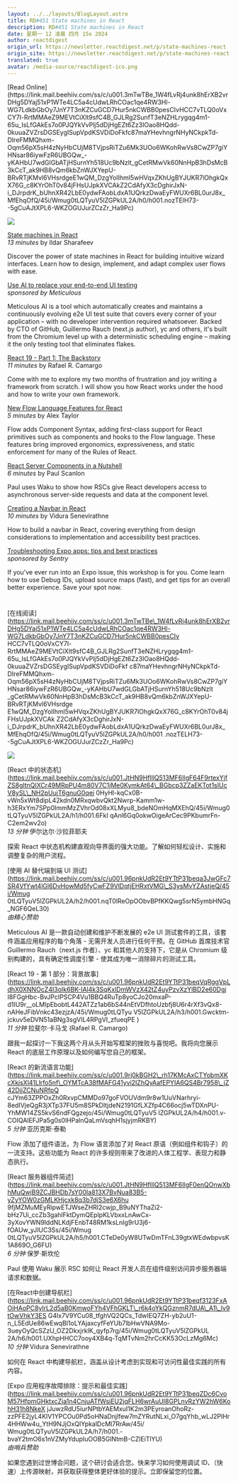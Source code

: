 ```yaml
---
layout: ../../layouts/BlogLayout.astro
title: RD#451 State machines in React
description: RD#451 State machines in React
date: 星期一 12 凌晨 四月 15o 2024
author: reactdigest
origin_url: https://newsletter.reactdigest.net/p/state-machines-react
origin_site: https://newsletter.reactdigest.net/p/state-machines-react
translated: true
avatar: /media-source/reactdigest-ico.png
---
```



<Reference client:only="react" title="RD#451 State machines in React" url="https://newsletter.reactdigest.net/p/state-machines-react" />

<Detail client:only="react">
	[Read Online](https://link.mail.beehiiv.com/ss/c/u001.3mTwTBe_1W4fLvRj4unk8hErXB2vrDHg5DYaj51xP1WTe4LC5a4cUdwLRhCOac1qe4RW3Hl-WG7LdkbGbOy7JnY7T3nKZCuGCD7Hur5nkCWBB0pesCIvHCC7vTLQ0oVxCY7l-RrtMMAeZ9MEVtCiXlt9sfC4B_GJLRg2SunfT3eNZHLrygqg4m1-65u_IsLfGAkEs7o0PJQYkVvPlj5dDjHgEZt6Zz3IOao8HQdd-0kuuaZVZrsDGSEygISupVpdKSVDiDoFkfc87maYHevhngrNHyNCkpkTd-DIreFMMQhxm-Oqm56pX5sH4zNyHbCUjM8TVjpsRiTZu6Mk3UOo6WKohRwVs8CwZP7giYHNsar86iywFzR6UBGQw_-yKAHbU7wdGlGbATjHSurnYh518Uc9bNzlt_gCetRMwVk60NnHpB3hDsMcB3kCcT_ak9HB8vQm6kbZnWJXYepU-BRvRTjKMvl6VHsrdgeE1wQM_DzgYolIhml5wHVqxZKhUgBYJUKR7lOhgkQxX76G_c8KYrOhT0v84jFHsUJpkXVCAkZ2CdAfyX3cDghirJxN-i_DJrpdrK_bUhnXR42LbE0ydwFAobLdxA1UQrkzDwaEyFWUXr6BL0urJ8x_MfEhqOfQ/45i/Wmug0tLQTyuV5lZGPkUL2A/h0/h001.nozTElH73--5gCuAJtXPL6-WKZOGUJurZCzZr_Ha9Pc)

![](https://link.mail.beehiiv.com/ss/o/u001.Btu2bd7uwPPtNpvEhFUmtA/45i/Wmug0tLQTyuV5lZGPkUL2A/ho.gif)

[State machines in React](https://link.mail.beehiiv.com/ss/c/u001.JtHN9HflllQ513MF6IlgF64F9rtexYjfZS8gltnQIXCr49MRpPU4m80V7C1jMe0KymkAt64_BGbcp3ZZaEKTot1sIUcV8ySL_NH2pUujT6gnuG0qei0HyHl-kqCx0B-vWn5xWt8dipL42kdn0MRxqwbvQkt2Nwrp-Kamm1w-h3ERxYm7SPp0ImmMzZVhrOd08xXLMyu8_bdeNOmHqMXEhQ/45i/Wmug0tLQTyuV5lZGPkUL2A/h1/h001.6FkIqAnl6Gq0okwOigeArCec9PKbumrFn-C2em2wv2o)  
_13 minutes_ by Ildar Sharafeev

Discover the power of state machines in React for building intuitive wizard interfaces. Learn how to design, implement, and adapt complex user flows with ease.

[Use AI to replace your end-to-end UI testing](https://link.mail.beehiiv.com/ss/c/u001.96pnkUdR2Et9YTtP31beqa3JwGFc7SR4VfYwt4lGl6DvHowMd5fyCwFZ9VlDqtjEHRxtVMG_S3ysMvYZAstjeQ/45i/Wmug0tLQTyuV5lZGPkUL2A/h2/h001.nqT0lReOpOObvBPfKKQwg5srN5ymbHNGq_NGF6QeL30)  
_sponsored by Meticulous_

Meticulous AI is a tool which automatically creates and maintains a continuously evolving e2e UI test suite that covers every corner of your application – with no developer intervention required whatsoever. Backed by CTO of GitHub, Guillermo Rauch (next.js author), yc and others, it's built from the Chromium level up with a deterministic scheduling engine – making it the only testing tool that eliminates flakes.

[React 19 - Part 1: The Backstory](https://link.mail.beehiiv.com/ss/c/u001.96pnkUdR2Et9YTtP31beqVqRggVpLdhX0XNNOcZ4I3oIk6BK-IAl4k3SqKxlDmWVzX42tZ4uyPzvXzYlBD2e60DgjI8FGgHbc-BvJPcIPSCP4Vu1BBQ4RuTp8yoCJo20mxaP-d1IU9r__oLMIpEbobtL442ATZz1ab6bS44nEtVDfhtoUzbfj8U6r4rXf3vQx8-nAHeJFibVnkc43ezjzA/45i/Wmug0tLQTyuV5lZGPkUL2A/h3/h001.Gwcktm-jckuv5eDVN51aBNg3sgVIL4RPgVI_zfueqPE)  
_11 minutes_ by Rafael R. Camargo

Come with me to explore my two months of frustration and joy writing a framework from scratch. I will show you how React works under the hood and how to write your own framework.

[New Flow Language Features for React](https://link.mail.beehiiv.com/ss/c/u001.9rj0kBGH2_rh17KMcAxCTYobmXKcXkjsXl41Llrfo5nf_OYMTcA38fMAFG41yvi2IZhQyAafEPYIA6QS4Br7958_jZ42DjjZCNuNRfpQcJYm63ZPPOxZh0RxvpCMMDo97goFVOUVdm9r8w1UuVNarhryi-8edIVjeQgR3jXTp37FU5m8SPkDltjdeN2191GfLXZfp4C66ocj5wTDXnPU-YhMW14ZS5kvS6ndFQgzejo/45i/Wmug0tLQTyuV5lZGPkUL2A/h4/h001.v-COIQAlEFJPa5g0s0lHPalnQaLmVsqhH1sjyjmRKBY)  
_5 minutes_ by Alex Taylor

Flow adds Component Syntax, adding first-class support for React primitives such as components and hooks to the Flow language. These features bring improved ergonomics, expressiveness, and static enforcement for many of the Rules of React.

[React Server Components in a Nutshell](https://link.mail.beehiiv.com/ss/c/u001.JtHN9HflllQ513MF6IlgF0enQOnwXbhMuQwjB9ZCJBHDb7sY00Ia813X7BvNua83B5-yZyYOW0zGMLKHjcxk8q3b7djS3e6X6hu9fjMZMuMEyRIpwETJWseZHRl2cwjp_B9uNYThaZi2-bHz7Ui_ccZb3gahlFktDymQEplpKLVbxxLnAwCx-3yXovYWN9lddNLKdjFEnbT48RM1ksLnIg9rU3j6-fOAUw_yJlUc3Ss/45i/Wmug0tLQTyuV5lZGPkUL2A/h5/h001.CTeDe0yW8UTwDmTFnL39gtxWEdwbpvsK1A869O_G6FU)  
_6 minutes_ by Paul Scanlon

Paul uses Waku to show how RSCs give React developers access to asynchronous server-side requests and data at the component level.

[Creating a Navbar in React](https://link.mail.beehiiv.com/ss/c/u001.96pnkUdR2Et9YTtP31beqf3123FxAOjHAoPC8ylrL2d5aB0KmwoFYh4VFhGKLT_r6k4oYkQGznmR7dUA_A1_Iv9tOwVhkY3ESG4lx7V9YCu08_tfghVQ2QCs_TdwIEQ7ZH-yb2uU1-n_L5EdUe86wEwqBI1oLYAjaxcyfFeYUb7lbHwVNA9Mo-3ueyOyQcSZzU_OZ2DkxjrklK_qyfp7rg/45i/Wmug0tLQTyuV5lZGPkUL2A/h6/h001.UXhpHHCC7ooy4XB4q-TqMTvNm2hrCcKK53OcLzMg6Mc)  
_10 minutes_ by Vidura Senevirathne

How to build a navbar in React, covering everything from design considerations to implementation and accessibility best practices.

[Troubleshooting Expo apps: tips and best practices](https://link.mail.beehiiv.com/ss/c/u001.96pnkUdR2Et9YTtP31beqZDc6CvoM57HfpmGHktxcZja1n4CnjuATfWsjEU2jqFLH6wrAuUI8GPLnvRzYW2hW6KohH31h8NkeXjJuwzRdU5iurNPtbYuAEMxuI1K2m3PEyroanOhoRz-zzPFE2jyL4KlV1YPCOu0Pd5oHNaDnjlfew7mZYRutNLxi_O7gqYhb_wLJ2PIHr4HHWw4u_YtH9NJjOxQlYpkalDcMl7RrAw/45i/Wmug0tLQTyuV5lZGPkUL2A/h7/h001.-bvaY2tmO6s1nVZMyYdupIuOOB5GlNtmB-CZlEiTlYU)  
_sponsored by Sentry_

If you’ve ever run into an Expo issue, this workshop is for you. Come learn how to use Debug IDs, upload source maps (fast), and get tips for an overall better experience. Save your spot now.

#
</Detail>

\[在线阅读]\(https://link.mail.beehiiv.com/ss/c/u001.3mTwTBe\_1W4fLvRj4unk8hErXB2vrDHg5DYaj51xP1WTe4LC5a4cUdwLRhCOac1qe4RW3Hl-WG7LdkbGbOy7JnY7T3nKZCuGCD7Hur5nkCWBB0pesCIv HCC7vTLQ0oVxCY7l-RrtMMAeZ9MEVtCiXlt9sfC4B\_GJLRg2SunfT3eNZHLrygqg4m1-65u\_IsLfGAkEs7o0PJQYkVvPlj5dDjHgEZt6Zz3IOao8HQdd-0kuuaZVZrsDGSEygISupVpdKSVDiDoFkf c87maYHevhngrNHyNCkpkTd-DIreFMMQhxm-Oqm56pX5sH4zNyHbCUjM8TVjpsRiTZu6Mk3UOo6WKohRwVs8CwZP7giYHNsar86iywFzR6UBGQw\_-yKAHbU7wdGLGbATjHSurnYh518Uc9bNzlt \_gCetRMwVk60NnHpB3hDsMcB3kCcT\_ak9HB8vQm6kbZnWJXYepU-BRvRTjKMvl6VHsrdge E1wQM\_DzgYolIhml5wHVqxZKhUgBYJUKR7lOhgkQxX76G\_c8KYrOhT0v84jFHsUJpkXVCAk Z2CdAfyX3cDghirJxN-i\_DJrpdrK\_bUhnXR42LbE0ydwFAobLdxA1UQrkzDwaEyFWUXr6BL0urJ8x\_MfEhqOfQ/45i/Wmug0tLQTyuV5lZGPkUL2A/h0/h001 .nozTELH73--5gCuAJtXPL6-WKZOGUJurZCzZr\_Ha9Pc)

![](https://link.mail.beehiiv.com/ss/o/u001.Btu2bd7uwPPtNpvEhFUmtA/45i/Wmug0tLQTyuV5lZGPkUL2A/ho.gif)

\[React 中的状态机]\(https://link.mail.beehiiv.com/ss/c/u001.JtHN9HflllQ513MF6IlgF64F9rtexYjfZS8gltnQIXCr49MRpPU4m80V7C1jMe0KymkAt64\_BGbcp3ZZaEKTot1sIUcV8ySL\_NH2pUujT6gnuG0qei 0HyHl-kqCx0B-vWn5xWt8dipL42kdn0MRxqwbvQkt2Nwrp-Kamm1w-h3ERxYm7SPp0ImmMzZVhrOd08xXLMyu8\_bdeNOmHqMXEhQ/45i/Wmug0tLQTyuV5lZGPkUL2A/h1/h001.6FkI qAnl6Gq0okwOigeArCec9PKbumrFn-C2em2wv2o)\
*13 分钟* 伊尔达尔·沙拉菲耶夫

探索 React 中状态机构建直观向导界面的强大功能。了解如何轻松设计、实施和调整复杂的用户流程。

\[使用 AI 替代端到端 UI 测试]\(https://link.mail.beehiiv.com/ss/c/u001.96pnkUdR2Et9YTtP31beqa3JwGFc7SR4VfYwt4lGl6DvHowMd5fyCwFZ9VlDqtjEHRxtVMG\_S3ysMvYZAstjeQ/45i/Wmug 0tLQTyuV5lZGPkUL2A/h2/h001.nqT0lReOpOObvBPfKKQwg5srN5ymbHNGq\_NGF6QeL30)\
*由精心赞助*

Meticulous AI 是一款自动创建和维护不断发展的 e2e UI 测试套件的工具，该套件涵盖应用程序的每个角落 - 无需开发人员进行任何干预。在 GitHub 首席技术官 Guillermo Rauch（next.js 作者）、yc 和其他人的支持下，它是从 Chromium 级别构建的，具有确定性调度引擎 - 使其成为唯一消除碎片的测试工具。

\[React 19 - 第 1 部分：背景故事]\(https://link.mail.beehiiv.com/ss/c/u001.96pnkUdR2Et9YTtP31beqVqRggVpLdhX0XNNOcZ4I3oIk6BK-IAl4k3SqKxlDmWVzX42tZ4uyPzvXzYlBD2e60Dgj I8FGgHbc-BvJPcIPSCP4Vu1BBQ4RuTp8yoCJo20mxaP-d1IU9r\_\_oLMIpEbobtL442ATZz1ab6bS44nEtVDfhtoUzbfj8U6r4rXf3vQx8-nAHeJFibVnkc43ezjzA/45i/Wmug0tLQTyu V5lZGPkUL2A/h3/h001.Gwcktm-jckuv5eDVN51aBNg3sgVIL4RPgVI\_zfueqPE )\
*11 分钟* 拉斐尔·卡马戈 (Rafael R. Camargo)

跟我一起探讨一下我这两个月从头开始写框架的挫败与喜悦吧。我将向您展示 React 的底层工作原理以及如何编写您自己的框架。

\[React 的新流语言功能]\(https://link.mail.beehiiv.com/ss/c/u001.9rj0kBGH2\_rh17KMcAxCTYobmXKcXkjsXl41Llrfo5nf\_OYMTcA38fMAFG41yvi2IZhQyAafEPYIA6QS4Br7958\_jZ42DjjZCNuNRfpQ cJYm63ZPPOxZh0RxvpCMMDo97goFVOUVdm9r8w1UuVNarhryi-8edIVjeQgR3jXTp37FU5m8SPkDltjdeN2191GfLXZfp4C66ocj5wTDXnPU-YhMW14ZS5kvS6ndFQgzejo/45i/Wmug0tLQTyuV5 lZGPkUL2A/h4/h001.v-COIQAlEFJPa5g0s0lHPalnQaLmVsqhH1sjyjmRKBY)\
*5 分钟* 亚历克斯·泰勒

Flow 添加了组件语法，为 Flow 语言添加了对 React 原语（例如组件和钩子）的一流支持。这些功能为 React 的许多规则带来了改进的人体工程学、表现力和静态执行。

\[React 服务器组件简述]\(https://link.mail.beehiiv.com/ss/c/u001.JtHN9HflllQ513MF6IlgF0enQOnwXbhMuQwjB9ZCJBHDb7sY00Ia813X7BvNua83B5-yZyYOW0zGMLKHjcxk8q3b7djS3e6X6hu 9fjMZMuMEyRipwETJWseZHRl2cwjp\_B9uNYThaZi2-bHz7Ui\_ccZb3gahlFktDymQEplpKLVbxxLnAwCx-3yXovYWN9lddNLKdjFEnbT48RM1ksLnIg9rU3j6-fOAUw\_yJlUC3Ss/45i/Wmug 0tLQTyuV5lZGPkUL2A/h5/h001.CTeDe0yW8UTwDmTFnL39gtxWEdwbpvsK1A869O\_G6FU)\
*6 分钟* 保罗·斯坎伦

Paul 使用 Waku 展示 RSC 如何让 React 开发人员在组件级别访问异步服务器端请求和数据。

\[在React中创建导航栏]\(https://link.mail.beehiiv.com/ss/c/u001.96pnkUdR2Et9YTtP31beqf3123FxAOjHAoPC8ylrL2d5aB0KmwoFYh4VFhGKLT\_r6k4oYkQGznmR7dUA\_A1\_Iv9tOwVhkY3ES G4lx7V9YCu08\_tfghVQ2QCs\_TdwIEQ7ZH-yb2uU1-n\_L5EdUe86wEwqBI1oLYAjaxcyfFeYUb7lbHwVNA9Mo-3ueyOyQcSZzU\_OZ2DkxjrklK\_qyfp7rg/45i/Wmug0tLQTyuV5lZGPkUL 2A/h6/h001.UXhpHHCC7ooy4XB4q-TqMTvNm2hrCcKK53OcLzMg6Mc)\
*10 分钟* Vidura Senevirathne

如何在 React 中构建导航栏，涵盖从设计考虑到实现和可访问性最佳实践的所有内容。

\[Expo 应用程序故障排除：提示和最佳实践]\(https://link.mail.beehiiv.com/ss/c/u001.96pnkUdR2Et9YTtP31beqZDc6CvoM57HfpmGHktxcZja1n4CnjuATfWsjEU2jqFLH6wrAuUI8GPLnvRzYW2hW6KohH31h8NkeX jJuwzRdU5iurNPtbYAEMxuI1K2m3PEyroanOhoRz-zzPFE2jyL4KlV1YPCOu0Pd5oHNaDnjlfew7mZYRutNLxi\_O7gqYhb\_wLJ2PIHr4HHWw4u\_YtH9NJjOxQlYpkalDcMl7RrAw/45i/ Wmug0tLQTyuV5lZGPkUL2A/h7/h001.-bvaY2tmO6s1nVZMyYdupIuOOB5GlNtmB-CZlEiTlYU)\
*由哨兵赞助*

如果您遇到过世博会问题，这个研讨会适合您。快来学习如何使用调试 ID、（快速）上传源映射，并获取获得整体更好体验的提示。立即保留您的位置。

#


